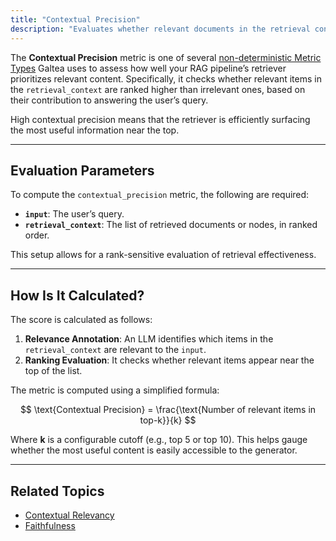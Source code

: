 ```yaml
---
title: "Contextual Precision"
description: "Evaluates whether relevant documents in the retrieval context are ranked higher than irrelevant ones."
---
```


The **Contextual Precision** metric is one of several [non-deterministic Metric Types](/concepts/metric-type) Galtea uses to assess how well your RAG pipeline’s retriever prioritizes relevant content. Specifically, it checks whether relevant items in the `retrieval_context` are ranked higher than irrelevant ones, based on their contribution to answering the user’s query.

High contextual precision means that the retriever is efficiently surfacing the most useful information near the top.

---

## Evaluation Parameters

To compute the `contextual_precision` metric, the following are required:

- **`input`**: The user’s query.
- **`retrieval_context`**: The list of retrieved documents or nodes, in ranked order.

This setup allows for a rank-sensitive evaluation of retrieval effectiveness.

---

## How Is It Calculated?

The score is calculated as follows:

1. **Relevance Annotation**: An LLM identifies which items in the `retrieval_context` are relevant to the `input`.
2. **Ranking Evaluation**: It checks whether relevant items appear near the top of the list.

The metric is computed using a simplified formula:

$$
\text{Contextual Precision} = \frac{\text{Number of relevant items in top-k}}{k}
$$

Where **k** is a configurable cutoff (e.g., top 5 or top 10). This helps gauge whether the most useful content is easily accessible to the generator.

---

## Related Topics

- [Contextual Relevancy](/concepts/product/metrics/contextual-relevancy)
- [Faithfulness](/concepts/product/metrics/faithfulness)